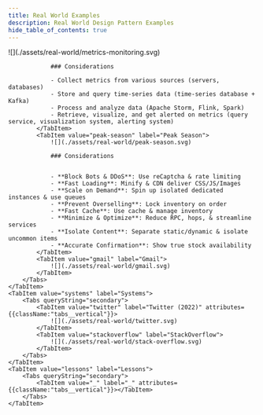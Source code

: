 ```yaml
---
title: Real World Examples
description: Real World Design Pattern Examples
hide_table_of_contents: true
---
```




<Tabs queryString="primary">
    <TabItem value="basic" label="Basic">
        <Tabs queryString="secondary">
            <TabItem value="metrics-monitoring" label="Metrics & Monitoring" attributes={{className:"tabs__vertical"}}>
                ![](./assets/real-world/metrics-monitoring.svg)

                ### Considerations

                - Collect metrics from various sources (servers, databases)
                - Store and query time-series data (time-series database + Kafka)
                - Process and analyze data (Apache Storm, Flink, Spark)
                - Retrieve, visualize, and get alerted on metrics (query service, visualization system, alerting system)
            </TabItem>
            <TabItem value="peak-season" label="Peak Season">
                ![](./assets/real-world/peak-season.svg)

                ### Considerations


                - **Block Bots & DDoS**: Use reCaptcha & rate limiting
                - **Fast Loading**: Minify & CDN deliver CSS/JS/Images
                - **Scale on Demand**: Spin up isolated dedicated instances & use queues
                - **Prevent Overselling**: Lock inventory on order
                - **Fast Cache**: Use cache & manage inventory
                - **Minimize & Optimize**: Reduce RPC, hops, & streamline services
                - **Isolate Content**: Separate static/dynamic & isolate uncommon items
                - **Accurate Confirmation**: Show true stock availability
            </TabItem>
            <TabItem value="gmail" label="Gmail">
                ![](./assets/real-world/gmail.svg)
            </TabItem>
        </Tabs>
    </TabItem>
    <TabItem value="systems" label="Systems">
        <Tabs queryString="secondary">
            <TabItem value="twitter" label="Twitter (2022)" attributes={{className:"tabs__vertical"}}>
                ![](./assets/real-world/twitter.svg)
            </TabItem>
            <TabItem value="stackoverflow" label="StackOverflow">
                ![](./assets/real-world/stack-overflow.svg)
            </TabItem>
        </Tabs>
    </TabItem>
    <TabItem value="lessons" label="Lessons">
        <Tabs queryString="secondary">
            <TabItem value="_" label="_" attributes={{className:"tabs__vertical"}}></TabItem>
        </Tabs>
    </TabItem>
</Tabs>
